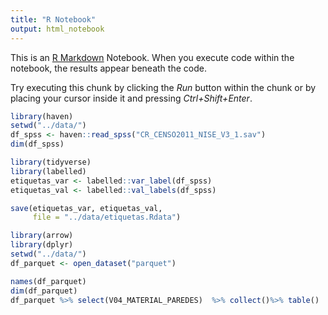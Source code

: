 ```yaml
---
title: "R Notebook"
output: html_notebook
---
```


This is an [R Markdown](http://rmarkdown.rstudio.com) Notebook. When you execute code within the notebook, the results appear beneath the code. 

Try executing this chunk by clicking the *Run* button within the chunk or by placing your cursor inside it and pressing *Ctrl+Shift+Enter*. 

```r
library(haven)
setwd("../data/")
df_spss <- haven::read_spss("CR_CENSO2011_NISE_V3_1.sav")
dim(df_spss)
```
```r
library(tidyverse)
library(labelled)
etiquetas_var <- labelled::var_label(df_spss)
etiquetas_val <- labelled::val_labels(df_spss)

save(etiquetas_var, etiquetas_val,
     file = "../data/etiquetas.Rdata")
```

```r
library(arrow)
library(dplyr)
setwd("../data/")
df_parquet <- open_dataset("parquet")

names(df_parquet)
dim(df_parquet)
df_parquet %>% select(V04_MATERIAL_PAREDES)  %>% collect()%>% table()

```


